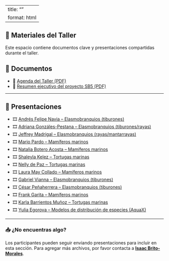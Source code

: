 ::: top-banner
:::

---
title: ""
format: html
---

:::{.text-center}
# 📂 Materiales del Taller
:::

:::{.callout-note appearance="simple"}

Este espacio contiene documentos clave y presentaciones compartidas durante el taller.

:::

## 📄 Documentos

- 📎 [Agenda del Taller (PDF)](2025_SB5-SPS_agenda-Spanish_v06.pdf)
- 📎 [Resumen ejecutivo del proyecto SB5 (PDF)](ecr_resumen_sb5_es.pdff)

---

## 🎤 Presentaciones

- 🎞️ [Andrés Felipe Navia – Elasmobranquios (tiburones)](docs/presentacion_navia.pdf)
- 🎞️ [Adriana Gonzáles-Pestana – Elasmobranquios (tiburones/rayas)](docs/presentacion_gonzales_pestana.pdf)
- 🎞️ [Jeffrey Madrigal – Elasmobranquios (rayas/mantarrayas)](docs/presentacion_madrigal.pdf)
- 🎞️ [Mario Pardo – Mamíferos marinos](docs/presentacion_pardo.pdf)
- 🎞️ [Natalia Botero Acosta – Mamíferos marinos](docs/presentacion_botero.pdf)
- 🎞️ [Shaleyla Kelez – Tortugas marinas](docs/presentacion_kelez.pdf)
- 🎞️ [Nelly de Paz – Tortugas marinas](docs/presentacion_de_paz.pdf)
- 🎞️ [Laura May Collado – Mamíferos marinos](docs/presentacion_may_collado.pdf)
- 🎞️ [Gabriel Vianna – Elasmobranquios (tiburones)](docs/presentacion_vianna.pdf)
- 🎞️ [César Peñaherrera – Elasmobranquios (tiburones)](docs/presentacion_penaherrera.pdf)
- 🎞️ [Frank Garita – Mamíferos marinos](docs/presentacion_garita.pdf)
- 🎞️ [Karla Barrientos Muñoz – Tortugas marinas](docs/presentacion_barrientos.pdf)
- 🎞️ [Yulia Egorova – Modelos de distribución de especies (AquaX)](docs/presentacion_egorova.pdf)

---

### 📥 ¿No encuentras algo?

Los participantes pueden seguir enviando presentaciones para incluir en esta sección. Para agregar más archivos, por favor contacta a **[Isaac Brito-Morales](mailto:ibrito@conservation.org)**.

